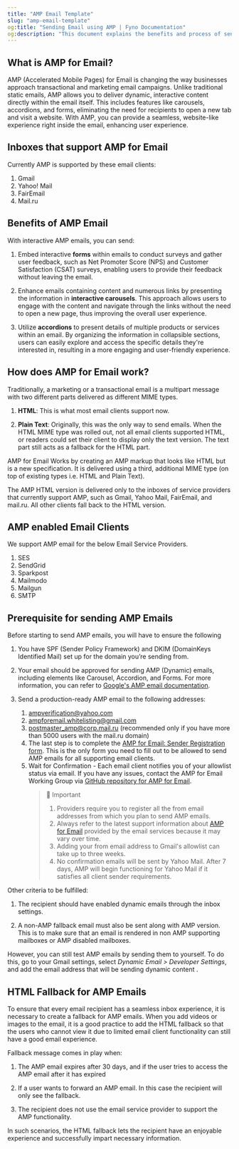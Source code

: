 ```yaml
---
title: "AMP Email Template"
slug: "amp-email-template"
og:title: "Sending Email using AMP | Fyno Documentation"
og:description: "This document explains the benefits and process of sending AMP (Accelerated Mobile Pages) emails, which provide interactive and engaging content within the email itself. It also outlines the prerequisites for sending AMP emails and the importance of creating a fallback for recipients who cannot view AMP content."
---
```


## What is AMP for Email?

AMP (Accelerated Mobile Pages) for Email is changing the way businesses approach transactional and marketing email campaigns. Unlike traditional static emails, AMP allows you to deliver dynamic, interactive content directly within the email itself. This includes features like carousels, accordions, and forms, eliminating the need for recipients to open a new tab and visit a website. With AMP, you can provide a seamless, website-like experience right inside the email, enhancing user experience.

## Inboxes that support AMP for Email

Currently AMP is supported by these email clients:

1. Gmail
2. Yahoo! Mail
3. FairEmail
4. Mail.ru

## Benefits of AMP Email

With interactive AMP emails, you can send:

1. Embed interactive **forms** within emails to conduct surveys and gather user feedback, such as Net Promoter Score (NPS) and Customer Satisfaction (CSAT) surveys, enabling users to provide their feedback without leaving the email.

2. Enhance emails containing content and numerous links by presenting the information in **interactive carousels**. This approach allows users to engage with the content and navigate through the links without the need to open a new page, thus improving the overall user experience.

3. Utilize **accordions** to present details of multiple products or services within an email. By organizing the information in collapsible sections, users can easily explore and access the specific details they're interested in, resulting in a more engaging and user-friendly experience.

## How does AMP for Email work?

Traditionally, a marketing or a transactional email is a multipart message with two different parts delivered as different MIME types.

1. **HTML**: This is what most email clients support now.

2. **Plain Text**: Originally, this was the only way to send emails. When the HTML MIME type was rolled out, not all email clients supported HTML, or readers could set their client to display only the text version. The text part still acts as a fallback for the HTML part.

AMP for Email Works by creating an AMP markup that looks like HTML but is a new specification. It is delivered using a third, additional MIME type (on top of existing types i.e. HTML and Plain Text).

The AMP HTML version is delivered only to the inboxes of service providers that currently support AMP, such as Gmail, Yahoo Mail, FairEmail, and mail.ru. All other clients fall back to the HTML version.

## AMP enabled Email Clients

We support AMP email for the below Email Service Providers.

1. SES
2. SendGrid
3. Sparkpost
4. Mailmodo
5. Mailgun
6. SMTP

## Prerequisite for sending AMP Emails

Before starting to send AMP emails, you will have to ensure the following

1. You have SPF (Sender Policy Framework) and DKIM (DomainKeys Identified Mail) set up for the domain you’re sending from.

2. Your email should be approved for sending AMP (Dynamic) emails, including elements like Carousel, Accordion, and Forms. For more information, you can refer to [Google's AMP email documentation](https://developers.google.com/gmail/ampemail).

3. Send a production-ready AMP email to the following addresses:
    1. [ampverification@yahoo.com](mailto:ampverification@yahoo.com)
    2. [ampforemail.whitelisting@gmail.com](mailto:ampforemail.whitelisting@gmail.com)
    3. [postmaster_amp@corp.mail.ru](mailto:postmaster_amp@corp.mail.ru) (recommended only if you have more than 5000 users with the mail.ru domain)
    4. The last step is to complete the [AMP for Email: Sender Registration form](https://docs.google.com/forms/d/e/1FAIpQLSdso95e7UDLk_R-bnpzsAmuUMDQEMUgTErcfGGItBDkghHU2A/viewform?gxids=7628). This is the only form you need to fill out to be allowed to send AMP emails for all supporting email clients.
    5. Wait for Confirmation - Each email client notifies you of your allowlist status via email. If you have any issues, contact the AMP for Email Working Group via [GitHub repository for AMP for Email](https://github.com/ampproject/wg-amp4email).
        > 📘 Important
        >
        > 1. Providers require you to register all the from email addresses from which you plan to send AMP emails.
        > 2. Always refer to the latest support information about [AMP for Email](https://amp.dev/about/email) provided by the email services because it may vary over time.
        > 3. Adding your from email address to Gmail's allowlist can take up to three weeks.
        > 4. No confirmation emails will be sent by Yahoo Mail. After 7 days, AMP will begin functioning for Yahoo Mail if it satisfies all client sender requirements.

Other criteria to be fulfilled:

1. The recipient should have enabled dynamic emails through the inbox settings.

2. A non-AMP fallback email must also be sent along with AMP version. This is to make sure that an email is rendered in non AMP supporting mailboxes or AMP disabled mailboxes.

However, you can still test AMP emails by sending them to yourself. To do this, go to your Gmail settings, select _Dynamic Email > Developer Settings_, and add the email address that will be sending dynamic content .

## HTML Fallback for AMP Emails

To ensure that every email recipient has a seamless inbox experience, it is necessary to create a fallback for AMP emails. When you add videos or images to the email, it is a good practice to add the HTML fallback so that the users who cannot view it due to limited email client functionality can still have a good email experience.

Fallback message comes in play when:

1. The AMP email expires after 30 days, and if the user tries to access the AMP email after it has expired

2. If a user wants to forward an AMP email. In this case the recipient will only see the fallback.

3. The recipient does not use the email service provider to support the AMP functionality.

In such scenarios, the HTML fallback lets the recipient have an enjoyable experience and successfully impart necessary information.
